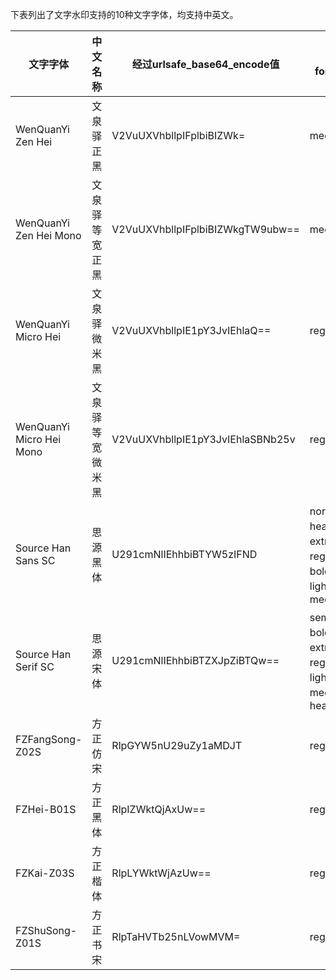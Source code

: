 下表列出了文字水印支持的10种文字字体，均支持中英文。

| 文字字体                 | 中文名称         | 经过urlsafe_base64_encode值      | 支持 fontstyle                                            |
| ------------------------ | ---------------- | -------------------------------- | --------------------------------------------------------- |
| WenQuanYi Zen Hei        | 文泉驿正黑       | V2VuUXVhbllpIFplbiBIZWk=         | medium                                                    |
| WenQuanYi Zen Hei Mono   | 文泉驿等宽正黑   | V2VuUXVhbllpIFplbiBIZWkgTW9ubw== | medium                                                    |
| WenQuanYi Micro Hei      | 文泉驿微米黑     | V2VuUXVhbllpIE1pY3JvIEhlaQ==     | regular                                                   |
| WenQuanYi Micro Hei Mono | 文泉驿等宽微米黑 | V2VuUXVhbllpIE1pY3JvIEhlaSBNb25v | regular                                                   |
| Source Han Sans SC       | 思源黑体         | U291cmNlIEhhbiBTYW5zIFND         | normal、heavy、extralight、regular、bold、light、medium   |
| Source Han Serif SC      | 思源宋体         | U291cmNlIEhhbiBTZXJpZiBTQw==     | semibold、bold、extralight、regular、light、medium、heavy |
| FZFangSong-Z02S          | 方正仿宋         | RlpGYW5nU29uZy1aMDJT             | regular                                                   |
| FZHei-B01S               | 方正黑体         | RlpIZWktQjAxUw==                 | regular                                                   |
| FZKai-Z03S               | 方正楷体         | RlpLYWktWjAzUw==                 | regular                                                   |
| FZShuSong-Z01S           | 方正书宋         | RlpTaHVTb25nLVowMVM=             | regular                                                   |


